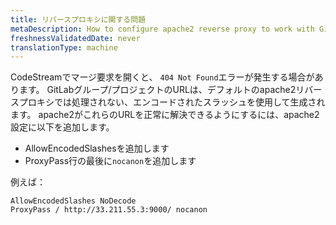 ```yaml
---
title: リバースプロキシに関する問題
metaDescription: How to configure apache2 reverse proxy to work with Gitlab
freshnessValidatedDate: never
translationType: machine
---
```


CodeStreamでマージ要求を開くと、 `404 Not Found`エラーが発生する場合があります。 GitLabグループ/プロジェクトのURLは、デフォルトのapache2リバースプロキシでは処理されない、エンコードされたスラッシュを使用して生成されます。 apache2がこれらのURLを正常に解決できるようにするには、apache2設定に以下を追加します。

* AllowEncodedSlashesを追加します
* ProxyPass行の最後に`nocanon`を追加します

例えば：

```
AllowEncodedSlashes NoDecode
ProxyPass / http://33.211.55.3:9000/ nocanon
```